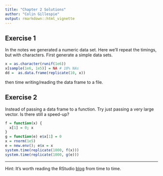```yaml
---
title: "Chapter 2 Solutions"
author: "Colin Gillespie"
output: rmarkdown::html_vignette
---
```

<!--
%\VignetteEngine{knitr::rmarkdown}
%\VignetteIndexEntry{Chapter 2 solutions}
-->

## Exercise 1

In the notes we generated a numeric data set. Here we'll repeat the timings, but 
with characters. First generate a simple data sets.
```r
x = as.character(runif(1e6))
x[sample(1e6, 1e5)] = NA # 10% NAs
dd =  as.data.frame(replicate(10, x))
```
then time writing/reading the data frame to a file.

## Exercise 2

Instead of passing a data frame to a function. Try just passing a very large vector. 
Is there still a speed-up?


```r
f = function(x) {
  x[1] = 0; x
}
g = function(e) e$x[1] = 0 
x = rnorm(1e5)
e = new.env(); e$x = x
system.time(replicate(1000, f(x)))
system.time(replicate(1000, g(e)))
```
------
Hint: It's worth reading the RStudio [blog](https://blog.rstudio.org/) from time 
to time.
